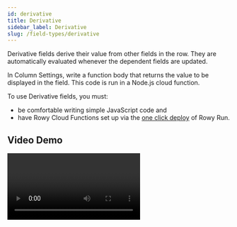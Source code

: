 ```yaml
---
id: derivative
title: Derivative
sidebar_label: Derivative
slug: /field-types/derivative
---
```



Derivative fields derive their value from other fields in the row. They are
automatically evaluated whenever the dependent fields are updated.

In Column Settings, write a function body that returns the value to be displayed
in the field. This code is run in a Node.js cloud function.

To use Derivative fields, you must:

- be comfortable writing simple JavaScript code and
- have Rowy Cloud Functions set up via the
  [one click deploy](https://rowy.app/deploy) of Rowy Run.

## Video Demo

<Video controls url="https://www.youtube.com/watch?v=0IQbFyFvjDg" />

## API

Your code has access to the following parameters and can use the
[`await` keyword](https://developer.mozilla.org/en-US/docs/Web/JavaScript/Reference/Operators/await).

You can also use npm packages using
[CommonJS `require` imports](https://nodejs.org/en/knowledge/getting-started/what-is-require/).

| Name      | Type                                                                                                                           | Description                                                                       |
| --------- | ------------------------------------------------------------------------------------------------------------------------------ | --------------------------------------------------------------------------------- |
| `row`     | [`Record<string, any>`](https://www.typescriptlang.org/docs/handbook/utility-types.html#recordkeystype)                        | All data in the current row.                                                      |
| `ref`     | [`firebase.firestore.DocumentReference`](https://firebase.google.com/docs/reference/node/firebase.firestore.DocumentReference) | Reference to the corresponding Firestore document of the current row.             |
| `db`      | [`firebase.firestore.Firestore`](https://firebase.google.com/docs/reference/node/firebase.firestore.Firestore)                 | Access to the full Cloud Firestore instance to access any collection or document. |
| `auth`    | [`admin.auth.Auth`](https://firebase.google.com/docs/reference/admin/node/admin.auth.Auth-1)                                   | Access to Firebase Auth via Admin SDK                                             |
| `storage` | [`admin.storage.Storage`](https://firebase.google.com/docs/reference/admin/node/admin.storage.Storage-1)                       | Access to Firebase Storage via Admin SDK                                          |

# Examples

## Basic use case

Add an additional field to simplify client-side queries.

Problem: On the client side, we want to see which requests are ready for
approval. We need to know which rows have the `amount` and `claim` field set. We
don’t want to create a
[composite index](https://firebase.google.com/docs/firestore/query-data/index-overview#composite_indexes),
which would be costly.

Solution: Create a new field that contains a boolean value based on the values
of those fields. The client-side can filter by this new field.

```js
// Mark document as ready for approval
if (row.amount && row.claim) return true;
else return false;
```

## Intermediate use case

Use data from other parts of the database in this row.

Problem: We want to attach the user’s email to a request. We want to automate
this and not have to expose all the user’s sensitive data on the client side.

Solution: Create a new field that gets the email. It is run on a secure backend
environment and does not expose sensitive data.

```js
// Get user doc
const userDoc = db.collection("users").doc(row.uid);
return userDoc.get("email");
```

## Advanced use cases

Use 3rd-party npm packages for more advanced functionality.

### REST API request

To connect with any REST API, first install a package like
[got](https://www.npmjs.com/package/got).

Problem: We want to get a list of all airport codes from natural language text.

Solution: Use [OpenAI’s GPT-3 API](https://openai.com/blog/openai-api/) to
extract the airport codes as an array.

```js
const got = require("got");
const prompt = `Airport code extractor:

Text: \"I want to fly form Los Angeles to Miami.\"
Airport codes: LAX, MIA

Text: \"${row.text}\"
Airport codes:`;

const url = "https://api.openai.com/v1/engines/davinci/completions";
const params = {
  prompt,
  max_tokens: 60,
  temperature: 0.3,
  frequency_penalty: 0,
  top_p: 1,
  stop: ["\n"],
};
const headers = {
  Authorization: `Bearer ${"YOUR_SECRET_KEY_HERE"}`,
};
const response = await got.post(url, { json: params, headers: headers }).json();

return response.choices[0].text.split(",'").map((x) => x.trim());
```

### Google Cloud API

To use any Google Cloud API, first enable it in the Google Cloud Console.
[Enable Cloud Translation API ↗](https://console.cloud.google.com/flows/enableapi?apiid=translate.googleapis.com)  
We automatically set the API credentials as the project’s
[default service account](https://cloud.google.com/iam/docs/service-accounts#default).

Problem: We want to translate some text into another language.

Solution: Use the
[Google Cloud Translation API](https://console.cloud.google.com/flows/enableapi?apiid=translate.googleapis.com).

```js
const { Translate } = require("@google-cloud/translate").v2;

// Instantiates a client
const translate = new Translate();

// Translates text field into Spanish
const [translation] = await translate.translate(row.text, "es');
return translation;
```

### Firebase Storage

You can use the provided `storage` parameter to access Firebase Storage SDK

Problem: Users provide images using external URLs, but the images could get
removed from the host provider, leading to broken images.

Solution: Store a copy of the image in Firebase Storage.

1. Use [node-fetch](https://www.npmjs.com/package/node-fetch) to download an
   image from an external URL.
2. Use [file-Type](https://www.npmjs.com/package/file-type) to get the image
   type.
3. Use [uuid](https://www.npmjs.com/package/uuid) to generate a unique token
   used to secure the download URL and make it downloadable.
4. Use the
   [storage](https://firebase.google.com/docs/reference/admin/node/admin.storage.Storage-1)
   parameter to upload the image to Firebase Storage.

```js
const fetch = require("node-fetch@2.6.1");
const FileType = require("file-type");
const uuid = require("uuid");

const url = row.externalImage;
const response = await fetch(url);

if (response.ok) {
  // Once the response is successful, get buffer data
  const dataBuffer = await response.buffer();
  // Get the Firebase project’s default bucket
  const bucket = storage.bucket();
  const fileName = url.split("/").pop();
  // Use file-type to extract the type from the buffer
  const fileType = await FileType.fromBuffer(dataBuffer);
  // Set the file path in the same structure as the Firestore document
  const file = bucket.file(
    `${ref.path}/${fileName}${fileName.includes(".") ? "" : `.${fileType.ext}`}`
  );
  // Generate a unique download token
  const token = uuid.v4();
  // Upload the image
  await file.save(dataBuffer, {
    metadata: {
      contentType: fileType.mime,
      metadata: { firebaseStorageDownloadTokens: token },
    },
  });
  // Return data that will stored as the field value
  // Return an array of image objects that will be displayed by the Rowy UI
  return [
    {
      downloadURL: `https://firebasestorage.googleapis.com/v0/b/${
        bucket.name
      }/o/${encodeURIComponent(file.name)}?alt=media&token=${token}`,
      name: fileName,
      type: fileType.mime,
      lastModifiedTS: new Date(),
    },
  ];
}

return [];
```

